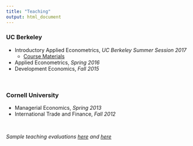 ```yaml
---
title: "Teaching"
output: html_document
---
```


<div>
### UC Berkeley
+ Introductory Applied Econometrics, *UC Berkeley Summer Session 2017*
    + [Course Materials](metrics.html)
  
+ Applied Econometrics, *Spring 2016*
+ Development Economics, *Fall 2015*

<br/>

### Cornell University
+ Managerial Economics, *Spring 2013*
+ International Trade and Finance, *Fall 2012*

<br/>

*Sample teaching evaluations [here](pdfs/lane_course_eval2.pdf) and [here](pdfs/lane_course_eval1.pdf)*



</div>

